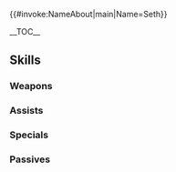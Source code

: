 {{#invoke:NameAbout|main|Name=Seth}}{{HeroPage Tabs|{{PAGENAME}}}}
{{Hero Infobox
|Name=Seth
|Title=Silver Knight
|Origin=Fire Emblem: The Sacred Stones
|Gender=Male
|GrowthModifier= None
|WeaponType=Red Sword
|MoveType=Cavalry
|actorEN=Chris Smith
|actorJP=小山力也
|artist=冨士原良
|resplendentArtist=山田孝太郎
|releaseDate=August 15, 2017
|poolDate = August 31, 2017
|randomStartTime=2017-08-29T07:00:00Z
|poolRarities=3,4
|TagID=ゼト
|InternalID=160
|Properties=demoted_240,resplendent,nidavellir
|cv1=7
|cv2=100300
|description=A young commander of Renais. He's calm, composed, and skilled. Appears in Fire Emblem: The Sacred Stones.
|resplendentStartTime=2024-07-25T07:00:00Z
|resplendentEndTime=2024-08-10T06:59:59Z
}}

__TOC__

{{Stats Page|Hero={{BASEPAGENAME}}
|Lv1HP=18|Lv1ATK=8|Lv1SPD=7|Lv1DEF=8|Lv1RES=5
|GRHP=45|GRATK=55|GRSPD=55|GRDEF=55|GRRES=40
}}

==Skills==
===Weapons===
{{Weapons Table
|weapon1=Iron Sword
|weapon1Default=1
|weapon1Unlock=1
|weapon2=Steel Sword
|weapon2Default=3
|weapon2Unlock=2
|weapon3=Ruby Sword
|weapon3Default=4
|weapon3Unlock=3
|weapon4=Ruby Sword+
|weapon4Default=5
|weapon4Unlock=5
|weapon5=Silverbrand
|weapon5Default=
|weapon5Unlock=5
}}

===Assists===
{{Assists Table
|assist1=Swap
|assist1Default=4
|assist1Unlock=3
}}

===Specials===
{{Specials Table
}}

===Passives===
{{Passives Table
|passiveA1=Fortress Def 1
|passiveA2=Fortress Def 2
|passiveA3=Fortress Def 3
|passiveA1Unlock=1
|passiveA2Unlock=2
|passiveA3Unlock=4
|passiveB1=Seal Atk 1
|passiveB2=Seal Atk/Def 1
|passiveB3=Seal Atk/Def 2
|passiveB1Unlock=3
|passiveB2Unlock=4
|passiveB3Unlock=5
}}

{{Heroes Navbox}}
